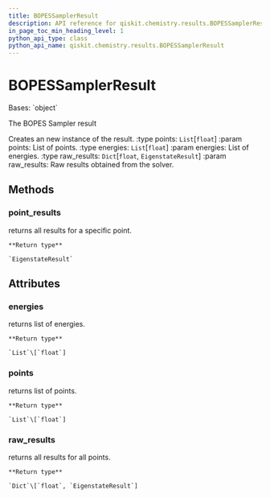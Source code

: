 ```yaml
---
title: BOPESSamplerResult
description: API reference for qiskit.chemistry.results.BOPESSamplerResult
in_page_toc_min_heading_level: 1
python_api_type: class
python_api_name: qiskit.chemistry.results.BOPESSamplerResult
---
```


# BOPESSamplerResult

<Class id="qiskit.chemistry.results.BOPESSamplerResult" github="https://github.com/qiskit-community/qiskit-aqua/tree/stable/0.9/qiskit/chemistry/results/bopes_sampler_result.py" signature="BOPESSamplerResult(points, energies, raw_results)">
  Bases: `object`

  The BOPES Sampler result

  Creates an new instance of the result. :type points: `List`\[`float`] :param points: List of points. :type energies: `List`\[`float`] :param energies: List of energies. :type raw\_results: `Dict`\[`float`, `EigenstateResult`] :param raw\_results: Raw results obtained from the solver.

  ## Methods

  ### point\_results

  <Function id="qiskit.chemistry.results.BOPESSamplerResult.point_results" signature="BOPESSamplerResult.point_results(point)">
    returns all results for a specific point.

    **Return type**

    `EigenstateResult`
  </Function>

  ## Attributes

  ### energies

  <Attribute id="qiskit.chemistry.results.BOPESSamplerResult.energies" name="energies">
    returns list of energies.

    **Return type**

    `List`\[`float`]
  </Attribute>

  ### points

  <Attribute id="qiskit.chemistry.results.BOPESSamplerResult.points" name="points">
    returns list of points.

    **Return type**

    `List`\[`float`]
  </Attribute>

  ### raw\_results

  <Attribute id="qiskit.chemistry.results.BOPESSamplerResult.raw_results" name="raw_results">
    returns all results for all points.

    **Return type**

    `Dict`\[`float`, `EigenstateResult`]
  </Attribute>
</Class>

